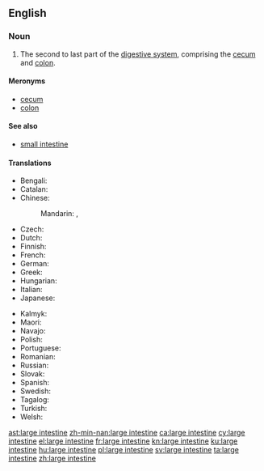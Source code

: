 ==English==
{{wikipedia}}

===Noun===
{{en-noun|head=[[large]] [[intestine]]}}

# {{label|en|anatomy}} The second to last part of the [[digestive system]], comprising the [[cecum]] and [[colon]].

====Meronyms====
* [[cecum]]
* [[colon]]

====See also====
* [[small intestine]]

====Translations====
{{trans-top|bodily organ}}
* Bengali: {{t|bn|বৃহদান্ত্র|sc=Beng}}
* Catalan: {{t|ca|intestí gros|m}}
* Chinese:
*: Mandarin: {{t+|cmn|大腸|sc=Hani}}, {{t+|cmn|大肠|tr=dàcháng|sc=Hani}}
* Czech: {{t+|cs|tlusté střevo|n}}
* Dutch: {{t+|nl|dikke darm|m}}
* Finnish: {{t+|fi|paksusuoli}}
* French: {{t+|fr|gros intestin|m}}
* German: {{t+|de|Dickdarm|m}}
* Greek: {{t+|el|παχύ έντερο|n}}
* Hungarian: {{t+|hu|vastagbél}}
* Italian: {{t+|it|intestino crasso|m}}
* Japanese: {{t+|ja|大腸|tr=[[だいちょう]], daichō}}
{{trans-mid}}
* Kalmyk: {{t|xal|һолһа}}
* Maori: {{t|mi|kōpiro nui}}
* Navajo: {{t|nv|achʼíídííl}}
* Polish: {{t+|pl|jelito grube|n}}
* Portuguese: {{t+|pt|intestino grosso|m}}
* Romanian: {{t|ro|intestin gros|n}}
* Russian: {{t+|ru|то́лстая кишка́|f}}
* Slovak: {{t|sk|hrubé črevo}}
* Spanish: {{t+|es|intestino grueso|m}}
* Swedish: {{t+|sv|tjocktarm|c}}
* Tagalog: {{t|tl|bitukang malaki}}
* Turkish: {{t|tr|kalın barsak}}
* Welsh: {{t|cy|coluddyn mawr|m}}
{{trans-bottom}}

[[ast:large intestine]]
[[zh-min-nan:large intestine]]
[[ca:large intestine]]
[[cy:large intestine]]
[[el:large intestine]]
[[fr:large intestine]]
[[kn:large intestine]]
[[ku:large intestine]]
[[hu:large intestine]]
[[pl:large intestine]]
[[sv:large intestine]]
[[ta:large intestine]]
[[zh:large intestine]]